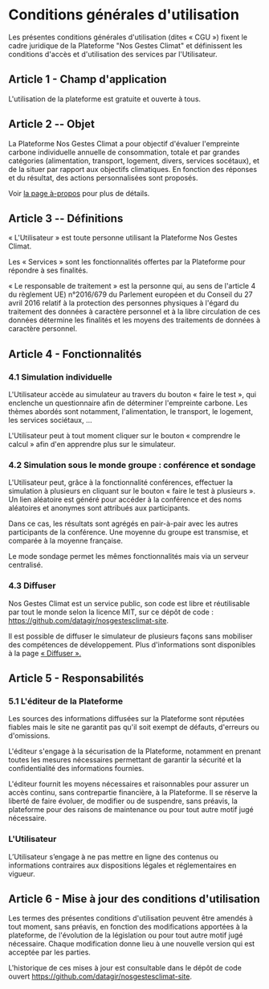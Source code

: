 # Conditions générales d'utilisation

Les présentes conditions générales d'utilisation (dites « CGU ») fixent
le cadre juridique de la Plateforme "Nos Gestes Climat" et définissent
les conditions d'accès et d'utilisation des services par l'Utilisateur.

## Article 1 - Champ d'application

L'utilisation de la plateforme est gratuite et ouverte à tous.

## Article 2 -- Objet

La Plateforme Nos Gestes Climat a pour objectif d'évaluer l'empreinte
carbone individuelle annuelle de consommation, totale et par grandes catégories
(alimentation, transport, logement, divers, services socétaux), et de la situer par rapport aux objectifs climatiques. En
fonction des réponses et du résultat, des actions personnalisées sont
proposés.

Voir [la page à-propos](/à-propos) pour plus de détails.

## Article 3 -- Définitions

« L'Utilisateur » est toute personne utilisant la Plateforme Nos Gestes
Climat.

Les « Services » sont les fonctionnalités offertes par la Plateforme
pour répondre à ses finalités.

« Le responsable de traitement » est la personne qui, au sens de
l'article 4 du règlement UE) n°2016/679 du Parlement européen et du
Conseil du 27 avril 2016 relatif à la protection des personnes physiques
à l'égard du traitement des données à caractère personnel et à la libre
circulation de ces données détermine les finalités et les moyens des
traitements de données à caractère personnel.

## Article 4 - Fonctionnalités

### 4.1 Simulation individuelle

L'Utilisateur accède au simulateur au travers du bouton « faire le
test », qui enclenche un questionnaire afin de déterminer l'empreinte
carbone. Les thèmes abordés sont notamment, l'alimentation, le
transport, le logement, les services sociétaux, ...

L'Utilisateur peut à tout moment cliquer sur le bouton « comprendre le calcul »
afin d'en apprendre plus sur le simulateur.

### 4.2 Simulation sous le monde groupe : conférence et sondage

L'Utilisateur peut, grâce à la fonctionnalité conférences, effectuer la
simulation à plusieurs en cliquant sur le bouton « faire le test à
plusieurs ». Un lien aléatoire est généré pour accéder à la conférence
et des noms aléatoires et anonymes sont attribués aux participants.

Dans ce cas, les résultats sont agrégés en pair-à-pair avec les autres participants de
la conférence. Une moyenne du groupe est transmise, et comparée à la
moyenne française.

Le mode sondage permet les mêmes fonctionnalités mais via un serveur centralisé.

### 4.3 Diffuser

Nos Gestes Climat est un service public, son code est libre et
réutilisable par tout le monde selon la licence MIT, sur ce dépôt de code : https://github.com/datagir/nosgestesclimat-site.

Il est possible de diffuser le simulateur de plusieurs façons
sans mobiliser des compétences de développement. Plus d'informations
sont disponibles à la page
[« Diffuser ».](https://nosgestesclimat.fr/diffuser)

## Article 5 - Responsabilités

### 5.1 L'éditeur de la Plateforme

Les sources des informations diffusées sur la Plateforme sont réputées
fiables mais le site ne garantit pas qu'il soit exempt de défauts,
d'erreurs ou d'omissions.

L'éditeur s'engage à la sécurisation de la Plateforme, notamment en
prenant toutes les mesures nécessaires permettant de garantir la
sécurité et la confidentialité des informations fournies.

L'éditeur fournit les moyens nécessaires et raisonnables pour assurer un
accès continu, sans contrepartie financière, à la Plateforme. Il se
réserve la liberté de faire évoluer, de modifier ou de suspendre, sans
préavis, la plateforme pour des raisons de maintenance ou pour tout
autre motif jugé nécessaire.

### L'Utilisateur

L’Utilisateur s’engage à ne pas mettre en ligne des contenus ou informations contraires aux
dispositions légales et réglementaires en vigueur.

## Article 6 - Mise à jour des conditions d'utilisation

Les termes des présentes conditions d'utilisation peuvent être amendés à
tout moment, sans préavis, en fonction des modifications apportées à la
plateforme, de l'évolution de la législation ou pour tout autre motif
jugé nécessaire. Chaque modification donne lieu à une
nouvelle version qui est acceptée par les parties.

L'historique de ces mises à jour est consultable dans le dépôt de code ouvert https://github.com/datagir/nosgestesclimat-site.
